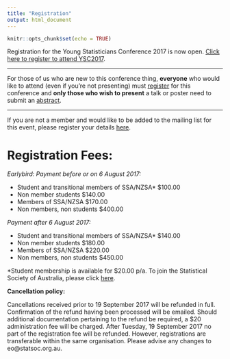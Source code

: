 ```yaml
---
title: "Registration"
output: html_document
---
```


```r
knitr::opts_chunk$set(echo = TRUE)
```

Registration for the Young Statisticians Conference 2017 is now open. [Click here to register to attend YSC2017](https://statsoc.360membershipcrm.com.au/member/eventreg.php?eid=NDQ). 

***

For those of us who are new to this conference thing, **everyone** who would like to attend (even if you're not presenting) must [register]((https://statsoc.360membershipcrm.com.au/member/eventreg.php?eid=NDQ)) for this conference and **only those who wish to present** a talk or poster need to submit an [abstract](https://docs.google.com/forms/d/e/1FAIpQLScb9AN4J6odAa8HleA_fsKJ_vG_Ukn7XMM4Dz_Cv67z0jGjTA/viewform).

***

If you are not a member and would like to be added to the mailing list for this event, please register your details [here](https://docs.google.com/forms/d/e/1FAIpQLScrtwxu4CRayb7iUTjwX7zQJUarav-D2kOXRV-SVX8LTXmJOA/viewform).

# Registration Fees:

*Earlybird: Payment before or on 6 August 2017:*

- Student and transitional members of SSA/NZSA* $100.00
- Non member students $140.00
- Members of SSA/NZSA $170.00
- Non members, non students $400.00

*Payment after 6 August 2017:*

- Student and transitional members of SSA/NZSA* $140.00
- Non member students $180.00
- Members of SSA/NZSA $220.00
- Non members, non students $450.00

*Student membership is available for $20.00 p/a. To join the Statistical Society of Australia, please click [here](https://statsoc.360membershipcrm.com.au/member/signup.php).

**Cancellation policy:**

Cancellations received prior to 19 September 2017 will be refunded in full. Confirmation of the refund having been processed will be emailed. Should additional documentation pertaining to the refund be required, a $20 administration fee will be charged. After Tuesday, 19 September 2017 no part of the registration fee will be refunded. However, registrations are transferable within the same organisation. Please advise any changes to eo@statsoc.org.au. 

<!-- *** -->
<!-- <div> -->
<!-- <iframe src="https://docs.google.com/forms/d/e/1FAIpQLScb9AN4J6odAa8HleA_fsKJ_vG_Ukn7XMM4Dz_Cv67z0jGjTA/viewform?embedded=true" width="760" height="1000" frameborder="0" marginheight="0" marginwidth="0">Loading...</iframe> -->
<!-- </div>   -->